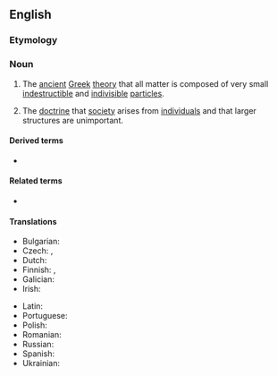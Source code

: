 ==English==
{{wikipedia}}

===Etymology===
{{suffix|en|atom|ism}}

===Noun===
{{en-noun|~}}

# {{lb|en|philosophy}} The [[ancient]] [[Greek]] [[theory]] that all matter is composed of very small [[indestructible]] and [[indivisible]] [[particle]]s.
# {{lb|en|philosophy}} The [[doctrine]] that [[society]] arises from [[individual]]s and that larger structures are unimportant.

====Derived terms====
* {{l|en|logical atomism}}

====Related terms====
* {{l|en|atomistic}}

====Translations====
{{trans-top|ancient Greek theory}}
* Bulgarian: {{t|bg|атомизъм|m|sc=Cyrl}}
* Czech: {{t+|cs|atomismus|m}}, {{t+|cs|atomizmus|m}}
* Dutch: {{t+|nl|atomisme|n}}
* Finnish: {{t+|fi|atomismi}}, {{t|fi|atomioppi}}
* Galician: {{t+|gl|atomismo|m}}
* Irish: {{t|ga|adamhachas|m}}
{{trans-mid}}
* Latin: {{t-needed|la}}
* Portuguese: {{t+|pt|atomismo|m}}
* Polish: {{t|pl|atomizm}}
* Romanian: {{t+|ro|atomism|n}}
* Russian: {{t+|ru|атоми́зм|m}}
* Spanish: {{t-needed|es}}
* Ukrainian: {{t+|uk|атомізм|m|sc=Cyrl}}
{{trans-bottom}}